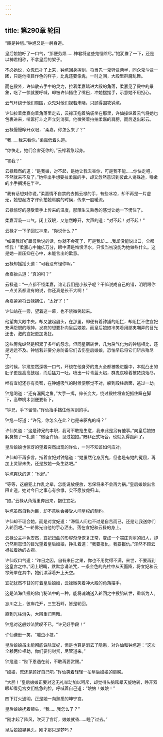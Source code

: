 ```yaml
---
---
---
```

title: 第290章 轮回
---





“臣是钟馗。”钟馗又是一躬身道。

皇后娘娘吁了一口气，“那便劳烦……神君将这些鬼怪除尽。”她犹豫了一下，还是以神君相称，不拿皇后的架子。

不必她说，众鬼已扑了上来，钟馗回身挥剑，将当先一鬼劈做两半，同众鬼斗做一团，只是他嗔目作色的样子，比鬼还要像鬼，一时之间，大殿里群魔乱舞。

而在殿外，许仙散去手中的灵力，拉着柔嘉踏进大殿的角落，柔嘉见了殿中的景象，吃了一惊就要呼喊，却被许仙捂住了嘴巴，冲她摆摆手，示意她不用担心。

云气环绕于他们周围，众鬼对他们视若未睹，只顾得围攻钟馗。

许仙拉着柔嘉向着角落里走去，云禄正抱着脑袋坐在那里，许仙操纵着云气将她也包裹进来，喧嚣打斗之声立刻消弭，他微笑着拍拍柔嘉的肩膀，而后退出彩云。

云禄慢慢睁开双眼，“柔嘉，你怎么来了？”

“我……我来看你。”柔嘉低着头道。

“你快走，她们会害死你的。”云禄着急起身。

“害我？”

云禄黯然的道：“是我娘，对不起，是她让我去害你，可是我不能……你快走吧，不然就来不及了。”她伸出手想要拉柔嘉的手，却又忽然意识到彼此人鬼殊途，稚嫩的小手搁浅在半空。

“我有话想对你说。”柔嘉情不自禁的去抓云禄的手，有些冰凉，却不再是一片虚无，她想起方才许仙拍她肩膀的时候，传来一股暖流。

云禄惊讶的感受着手上传来的温度，那陌生又熟悉的感觉让她一下愣住了。

柔嘉深吸一口气，闭上双眼，又忽然睁开，大声的道：“对不起！对不起！”

云禄才一下子回过神来，“你说什么？”

“如果我好好跟母后说的话，你就不会死了，可是我却……我却没能说出口，全都怪我！”柔嘉心中愧疚万分，眼中满是悔恨泪水，只恨当初没能为她做些什么。这是她一直压抑在心中，未能言出的歉意。

云禄却摇摇头道：“可我没有怪你啊。”

柔嘉抬头道：“真的吗？”

云禄道：“一点都不怪柔嘉，谁让我们是小孩子呢？干嘛说成自己的错，明明跟你一点关系都没有的说，你还真是长不大啊！”

柔嘉紧紧将云禄抱住，“太好了！”

许仙站在一旁，望着这一幕，也不禁微笑起来。

他望向大殿中央，却又皱起眉头，在那里，即便有着钟馗的阻拦，却阻拦不住宜妃充满怨恨的眼神，发疯的想要扑向皇后娘娘。而皇后娘娘冷笑着用鄙夷嘲弄的目光还击，激的宜妃更加发狂。

这些厉鬼纵然是积累了多年的怨念，但同星宿转世，几为戾气化为的钟馗相比，还是远远不及。钟馗若非要分身防备它们去伤皇后娘娘，恐怕早已将它们斩杀殆尽了。

这时候，钟馗忽然深吸一口气，环绕在他身旁的鬼火全都被吸进腹中，本就凸出的肚子更是高高鼓起，而后猛力一吐，喷出一片青蓝火焰，群鬼哀嚎着被焚烧殆尽。

唯有宜妃还存有灵智，在钟馗吸气的时候便察觉不对，躲到殿柱后面，逃过一劫。

钟馗喝道：“还有漏网之鱼。”大手一挥，伸长变大，绕过殿柱将宜妃抓住踩在脚下，高举桃木剑便要斩下。

“钟兄，手下留情。”许仙抬手挡住他挥剑的手。

钟馗一讶道：“许兄，你怎么在此？也是来驱鬼的吗？”

许仙笑道：“这是钟兄的本职，我可不敢抢生意，我来此是另有他事。”向皇后娘娘躬身施了一礼道：“微臣许仙，见过娘娘。”既非正式场合，也就免得跪拜了。

皇后娘娘也惊讶的望着突然出现的许仙，一时不知该如何应对。

许仙却不再多言，指着宜妃对钟馗道：“她虽然化身厉鬼，但也是有她的冤屈，再加上灵智未失，还是放她一条生路吧。”

钟馗爽快的道：“也好。”

“等等，这般犯上作乱之辈，怎能说放便放，怎保将来不会再为祸。”皇后娘娘出言阻止道，她对今日之事心有余悸，实不愿放虎归山。

“娘。”云禄从角落里奔出来，抱住宜妃。

钟馗虽然自称为臣，却不意味会接受人间皇权的制约。

许仙却不理会她，而是对宜妃道：“滞留人间也不过是自苦而已，还是让我送你们入轮回吧。”一轮佛光自他的手心洒出，落在宜妃和云禄的身上。

云禄公主神色安然，宜妃扭曲的形容渐渐恢复正常，变成一个端庄秀丽的妇人，却仍然用怨恨的目光望着皇后娘娘，挣扎着道：“我要报仇，我要报仇。”浑然不顾云禄拉着她的衣襟。

许仙叹口气道：“昨日之因，自有来日之果，你也不用觉得不满，来世，不要再到这皇宫之中。”闭上眼睛，默默念诵法咒，一条金色的光柱中从天而降，将宜妃和云禄笼罩在其中，她们漂浮着升上天空。

宜妃犹然不甘的盯着皇后娘娘，云禄微笑着冲大殿的角落摆手。

这是法海传授的佛门秘法中的一种，能将魂魄送入轮回之中投胎转世，重新为人。

忘川之上，彼岸花开，三生石畔，皆是轮回。

直到光柱消失，大殿重归黑暗。

钟馗对这般妙法赞叹不已，“许兄好手段！”

许仙谦逊一笑，“雕虫小技。”

皇后娘娘虽未能彻底诛除宜妃，但是也算是消去了隐患，对许仙和钟馗道：“这次全赖两位相助，你们要何封赏，尽管道来。”

钟馗道：“陛下恩遇在前，不敢再要赏赐。”

“娘娘，您还是顾好自己吧。”许仙笑着轻轻一拍皇后娘娘的肩膀。

“大胆！”皇后娘娘正要对这无礼举动加以呵斥，却觉得头脑眩晕天旋地转，睁开双眼却看见宫女们焦急的脸，呼喊着自己道：“娘娘！娘娘！”

四下灯火通明，正是她一向熟悉的坤宁宫。

皇后娘娘抚着额头，“我……我怎么了？”

“刚才起了阵风，吹灭了宫灯，娘娘就昏……睡了过去。”

皇后娘娘晃晃头，刚才那只是梦吗？